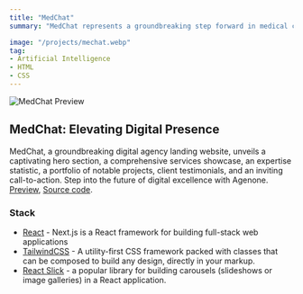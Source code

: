```yaml
---
title: "MedChat"
summary: "MedChat represents a groundbreaking step forward in medical consultation and patient support, utilizing the most advanced natural language processing technology powered by the combined strengths of Medalpaca/Medical Meadow MedQA. This cutting-edge chatbot is designed to deliver accurate medical answers and assist in preliminary patient diagnosis, making healthcare advice more accessible than ever before."

image: "/projects/mechat.webp"
tag: 
- Artificial Intelligence
- HTML
- CSS
---
```


![MedChat Preview](/projects/medchat.webp)

## MedChat: Elevating Digital Presence
MedChat, a groundbreaking digital agency landing website, unveils a captivating hero section, a comprehensive services showcase, an expertise statistic, a portfolio of notable projects, client testimonials, and an inviting call-to-action. Step into the future of digital excellence with Agenone.
[Preview](https://agenone.wiscaksono.com), [Source code](https://github.com/wiscaksono/agenone).

### Stack
- [React](https://nextjs.org) - Next.js is a React framework for building full-stack web applications
- [TailwindCSS](https://tailwindcss.com) - A utility-first CSS framework packed with classes that can be composed to build any design, directly in your markup.
- [React Slick](https://expo.dev) - a popular library for building carousels (slideshows or image galleries) in a React application.


